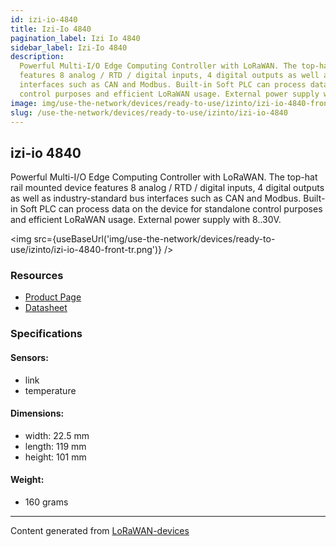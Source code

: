```yaml
---
id: izi-io-4840
title: Izi-Io 4840
pagination_label: Izi Io 4840
sidebar_label: Izi-Io 4840
description:
  Powerful Multi-I/O Edge Computing Controller with LoRaWAN. The top-hat rail mounted device
  features 8 analog / RTD / digital inputs, 4 digital outputs as well as industry-standard bus
  interfaces such as CAN and Modbus. Built-in Soft PLC can process data on the device for standalone
  control purposes and efficient LoRaWAN usage. External power supply with 8..30V.
image: img/use-the-network/devices/ready-to-use/izinto/izi-io-4840-front-tr.png
slug: /use-the-network/devices/ready-to-use/izinto/izi-io-4840
---
```



## izi-io 4840

Powerful Multi-I/O Edge Computing Controller with LoRaWAN. The top-hat rail mounted device features
8 analog / RTD / digital inputs, 4 digital outputs as well as industry-standard bus interfaces such
as CAN and Modbus. Built-in Soft PLC can process data on the device for standalone control purposes
and efficient LoRaWAN usage. External power supply with 8..30V.

<img src={useBaseUrl('img/use-the-network/devices/ready-to-use/izinto/izi-io-4840-front-tr.png')} />

### Resources

- [Product Page](https://www.izinto.online/izi-io/)
- [Datasheet](https://www.izinto.online/wp-content/uploads/2020/01/izi-io-Datenblatt.pdf)

### Specifications

#### Sensors:

- link
- temperature

#### Dimensions:

- width: 22.5 mm
- length: 119 mm
- height: 101 mm

#### Weight:

- 160 grams

---

Content generated from [LoRaWAN-devices](https://github.com/TheThingsNetwork/lorawan-devices)
